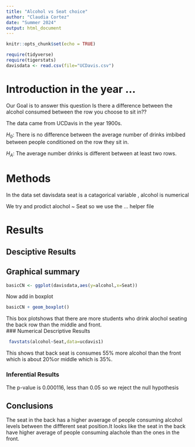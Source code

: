 ```yaml
---
title: "Alcohol vs Seat choice"
author: "Claudia Cortez"
date: "Summer 2024"
output: html_document
---
```


```r
knitr::opts_chunk$set(echo = TRUE)
```
  
```r
require(tidyverse)
require(tigerstats)
davisdata <- read.csv(file="UCDavis.csv")
```   

# Introduction in the year ... 
 Our Goal is to answer this question Is there a difference between the alcohol consumed between the row you choose to sit in??

The data came from UCDavis in the year 1900s.

$H_0$: There is no difference between the average number of drinks imbibed between people conditioned on the row they sit in.

$H_A$: The average number drinks is different between at least two rows.   

# Methods  
In the data set davisdata seat is a catagorical variable , alcohol is numerical  

We try and prodict alochol ~ Seat so we use the ... helper file

# Results  

## Desciptive Results

## Graphical summary  

```r
basicCN <- ggplot(davisdata,aes(y=alcohol,x=Seat))
```
Now add in boxplot

```r
basicCN + geom_boxplot()
```

This box plotshows that there are more students who drink alochol seating the back row than the middle and front.    
### Numerical Descriptive Results

```r
 favstats(alcohol~Seat,data=ucdavis1)
```

This shows that back seat is consumes 55% more alcohol than the front which is about 20%or middle  which is 35%.


### Inferential Results 

The p-value is 0.000116, less than 0.05 so we reject the null hypothesis 


## Conclusions
The seat in the back has a higher avaerage of people consuming alcohol levels between the diffferent seat position.It looks like the seat in the back have higher average of people consuming alachole than the ones in the front.

